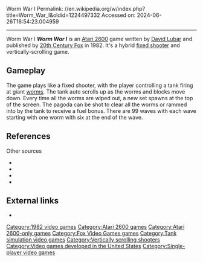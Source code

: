 Worm War I
Permalink: //en.wikipedia.org/w/index.php?title=Worm_War_I&oldid=1224497332
Accessed on: 2024-06-26T16:54:23.004959



------
Worm War I
{{More footnotes|date=November 2018}}
{{Infobox video game
|title = Worm War I
|image = Worm War I cover.jpg
|designer=[[David Lubar]]<ref name=giantlist>{{cite web|title=The Giant List of Classic Game Programmers|url=https://dadgum.com/giantlist/ |last1=Hague |first1=James}}</ref>
|developer = [[Sirius Software]]
|publisher = Fox Video Games
|engine = 
|released = [[1982 in video gaming|1982]]
|genre = [[Shooter game|Shooter]]
|modes = [[Single-player video game|Single-player]]
|platforms = [[Atari 2600]]
|caption = 
|alt = 
}}
'''''Worm War I''''' is an [[Atari 2600]] game written by [[David Lubar]] and published by [[20th Century Fox]] in 1982. It's a hybrid [[fixed shooter]] and vertically-scrolling game.

==Gameplay==
The game plays like a fixed shooter, with the player controlling a tank firing at giant [[Earthworm|worms]]. The tank auto scrolls up as the worms and blocks move down. Every time all the worms are wiped out, a new set spawns at the top of the screen. The pagoda can be shot to clear all the worms or rammed into by the tank to receive a fuel bonus. {{Citation needed|date=October 2015}} There are 99 waves with each wave starting with one worm with six at the end of the wave.

==References==
{{Reflist}}

;Other sources
*{{cite web|url=https://archive.org/details/radio_electronics_1983-05|title=Radio Electronics (May 1983)|date=1 May 1983|publisher=|accessdate=30 November 2018|via=Internet Archive}}
*{{cite web|url=https://archive.org/details/Video_Arcade_Games_Vol_1_No_1_1983-09_Creative_Computing_US|title=Video & Arcade Games - Vol 1 No 1 (1983-09)(Creative Computing)(US)|date=1 September 1983|publisher=|accessdate=30 November 2018|via=Internet Archive}}
*{{cite web|url=https://archive.org/details/Video_Arcade_Games_Vol_1_No_1_1983-09_Creative_Computing_US|title=Video & Arcade Games - Vol 1 No 1 (1983-09)(Creative Computing)(US)|date=1 September 1983|publisher=|accessdate=30 November 2018|via=Internet Archive}}
*{{cite web|url=http://www.atarihq.com/reviews/2600/worm_war_1.html|title=AGH Atari 2600 Review -- Worm War I|website=Atarihq.com|accessdate=30 November 2018}}

==External links==
*{{atarimania|id=7911}}

[[Category:1982 video games]]
[[Category:Atari 2600 games]]
[[Category:Atari 2600-only games]]
[[Category:Fox Video Games games]]
[[Category:Tank simulation video games]]
[[Category:Vertically scrolling shooters]]
[[Category:Video games developed in the United States]]
[[Category:Single-player video games]]

{{atari-console-stub}}